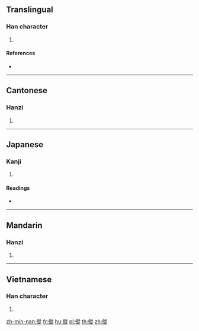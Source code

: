 ==Translingual==

===Han character===
{{Han char|rn=9|rad=人|as=11|sn=13|four=28281|canj=OHOO|ids=⿰亻從}}

# {{defn|Han|sort=人11}}

====References====
* {{Han ref|kx=0114.170|dkj=01013|dj=0242.250|hdz=10212.040|uh=50B1|ud=20657|bh=DCC0|bd=56512}}

----

==Cantonese==

===Hanzi===
{{yue-hanzi|jyut=[[sung2]]|y=sung2}}

# {{defn|lang=yue|sort=人11}}

----

==Japanese==

===Kanji===
{{ja-kanji|grade=|rs=人11}}

# {{defn|lang=ja|sort=人11}}

====Readings====
* {{ja-readings|on=[[しょう]] (shō), [[しゅ]] (shu), [[そう]] (sō)|kun=[[はやいさま]] (hayaisama)}}

----

==Mandarin==

===Hanzi===
{{cmn-hanzi|pin=[[sǒng]] ([[song3]])|wg=sung<sup>3</sup>}}

# {{defn|lang=cmn|sort=人11}}

----

==Vietnamese==

===Han character===
{{vi-hantu|[[tuồng]]|rs=人11}}

# {{defn|lang=vi|sort=人11}}

[[zh-min-nan:傱]]
[[fr:傱]]
[[hu:傱]]
[[pl:傱]]
[[th:傱]]
[[zh:傱]]